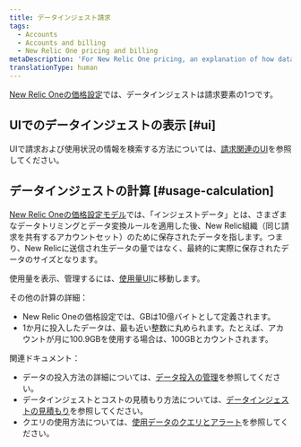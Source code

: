 ```yaml
---
title: データインジェスト請求
tags:
  - Accounts
  - Accounts and billing
  - New Relic One pricing and billing
metaDescription: 'For New Relic One pricing, an explanation of how data ingest is calculated for billing purposes.'
translationType: human
---
```


[New Relic Oneの価格設定](/docs/accounts/accounts-billing/new-relic-one-pricing-billing/new-relic-one-pricing-billing)では、データインジェストは請求要素の1つです。

## UIでのデータインジェストの表示 [#ui]

UIで請求および使用状況の情報を検索する方法については、[請求関連のUI](/docs/accounts/accounts-billing/general-account-settings/introduction-account-settings)を参照してください。

## データインジェストの計算 [#usage-calculation]

[New Relic Oneの価格設定モデル](/docs/accounts/accounts-billing/new-relic-one-pricing-billing/new-relic-one-pricing-billing)では、「インジェストデータ」とは、さまざまなデータトリミングとデータ変換ルールを適用した後、New Relic組織（同じ請求を共有するアカウントセット）のために保存されたデータを指します。つまり、New Relicに送信され生データの量ではなく、最終的に実際に保存されたデータのサイズとなります。

使用量を表示、管理するには、[使用量UI](/docs/accounts/accounts-billing/new-relic-one-pricing-billing/billing-ui)に移動します。

その他の計算の詳細：

* New Relic Oneの価格設定では、GBは10億バイトとして定義されます。
* 1か月に投入したデータは、最も近い整数に丸められます。たとえば、アカウントが月に100.9GBを使用する場合は、100GBとカウントされます。

関連ドキュメント：

* データの投入方法の詳細については、[データ投入の管理](/docs/data-apis/manage-data/manage-data-coming-new-relic)を参照してください。
* データインジェストとコストの見積もり方法については、[データインジェストの見積もり](/docs/data-apis/manage-data/calculate-data-ingest)を参照してください。
* クエリの使用方法については、[使用データのクエリとアラート](/docs/accounts/accounts-billing/new-relic-one-pricing-billing/usage-queries-alerts)を参照してください。
